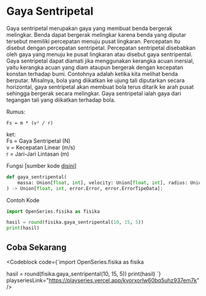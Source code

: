 
# Gaya Sentripetal

Gaya sentripetal merupakan gaya yang membuat benda bergerak melingkar.
Benda dapat bergerak melingkar karena benda yang diputar tersebut memiliki percepatan
menuju pusat lingkaran. Percepatan itu disebut dengan percepatan sentripetal.
Percepatan sentripetal disebabkan oleh gaya yang menuju ke pusat lingkaran atau disebut
gaya sentripental.
Gaya sentripetal dapat diamati jika menggunakan kerangka acuan inersial, yaitu kerangka acuan
yang diam ataupun bergerak dengan kecepatan konstan terhadap bumi. Contohnya adalah ketika kita
melihat benda berputar. Misalnya, bola yang diikatkan ke ujung tali diputarkan secara horizontal,
gaya sentripetal akan membuat bola terus ditarik ke arah pusat sehingga bergerak secara melingkar.
Gaya sentripetal ialah gaya dari tegangan tali yang diikatkan terhadap bola.

Rumus:

```
Fs = m * (v² / r)
```

ket: <br />
Fs = Gaya Sentripetal (N) <br />
v = Kecepatan Linear (m/s) <br />
r = Jari-Jari Lintasan (m) <br />

Fungsi [sumber kode [disini](https://github.com/bellshade/OpenSeries/blob/main/OpenSeries/fisika.py)]

```python
def gaya_sentripental(
    massa: Union[float, int], velocity: Union[float, int], radius: Union[float, int]
) -> Union[float, int, error.Error, error.ErrorTipeData]:
```

Contoh Kode

```python
import OpenSeries.fisika as fisika

hasil = round(fisika.gaya_sentripental(10, 15, 5))
print(hasil)
```

## Coba Sekarang

<Codeblock code={`import OpenSeries.fisika as fisika

hasil = round(fisika.gaya_sentripental(10, 15, 5))
print(hasil)
`} playseriesLink="https://playseries.vercel.app/kvorxorlw60bq5uhz937em7k" />
